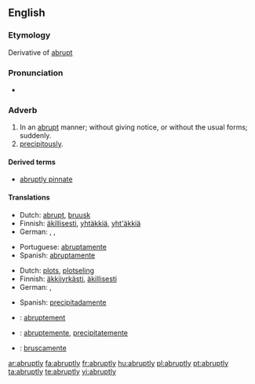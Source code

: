 ==English==

===Etymology===
Derivative of [[abrupt]]

===Pronunciation===
*{{audio|en-us-abruptly.ogg|Audio (US)}}

===Adverb===
{{en-adv}}

# In an [[abrupt]] manner; without giving notice, or without the usual forms; suddenly.
# [[precipitously]].

====Derived terms====
*[[abruptly pinnate]]

====Translations====
{{trans-top|in an abrupt manner}}
* Dutch: [[abrupt]], [[bruusk]]
* Finnish: [[äkillisesti]], [[yhtäkkiä]], [[yht'äkkiä]]
* German: {{t+|de|abrupt}}, {{t+|de|plötzlich}}, {{t+|de|unerwartet}}
{{trans-mid}}
* Portuguese: [[abruptamente]]
* Spanish: [[abruptamente]]
{{trans-bottom}}

{{trans-top|precipitously}}
* Dutch: [[plots]], [[plotseling]]
* Finnish: [[äkkijyrkkä|äkkijyrkästi]], [[äkillinen|äkillisesti]]
* German: {{t+|de|abgerissen}}, {{t+|de|abschüssig}}
{{trans-mid}}
* Spanish: [[precipitadamente]]
{{trans-bottom}}

{{checktrans-top}}
*{{ttbc|French}}: [[abruptement]]
{{trans-mid}}
*{{ttbc|Interlingua}}: [[abruptemente]], [[precipitatemente]]
*{{ttbc|Italian}}: [[bruscamente]]
{{trans-bottom}}

[[ar:abruptly]]
[[fa:abruptly]]
[[fr:abruptly]]
[[hu:abruptly]]
[[pl:abruptly]]
[[pt:abruptly]]
[[ta:abruptly]]
[[te:abruptly]]
[[vi:abruptly]]